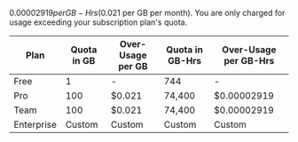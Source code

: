 $0.00002919 per GB-Hrs ($0.021 per GB per month). You are only charged for usage exceeding your subscription plan's quota.

| Plan       | Quota in GB | Over-Usage per GB | Quota in GB-Hrs | Over-Usage per GB-Hrs |
| ---------- | ----------- | ----------------- | --------------- | --------------------- |
| Free       | 1           | -                 | 744             | -                     |
| Pro        | 100         | $0.021            | 74,400          | $0.00002919           |
| Team       | 100         | $0.021            | 74,400          | $0.00002919           |
| Enterprise | Custom      | Custom            | Custom          | Custom                |
